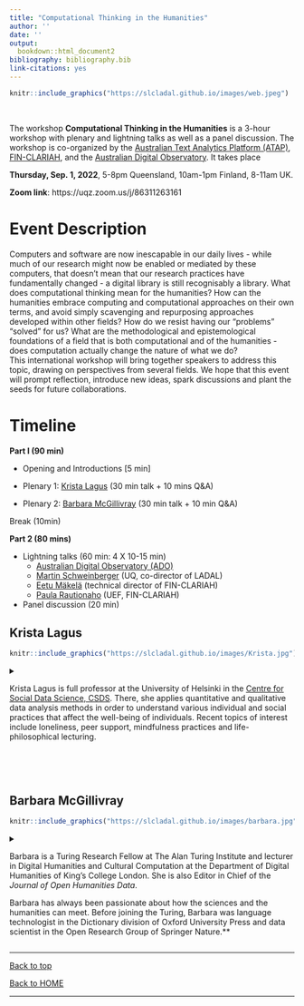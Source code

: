 ```yaml
---
title: "Computational Thinking in the Humanities"
author: ''
date: ''
output:
  bookdown::html_document2
bibliography: bibliography.bib
link-citations: yes
---
```



```r
knitr::include_graphics("https://slcladal.github.io/images/web.jpeg")
```

<br> 

The workshop **Computational Thinking in the Humanities** is a 3-hour workshop with plenary and lightning talks as well as a panel discussion. The workshop is co-organized by the [Australian Text Analytics Platform (ATAP)](https://www.atap.edu.au/), [FIN-CLARIAH](https://www.kielipankki.fi/organization/fin-clariah/), and the [Australian Digital Observatory](https://ardc.edu.au/project/australian-digital-observatory/). It takes place 

**Thursday, Sep. 1, 2022**, 5-8pm Queensland, 10am-1pm Finland,  8-11am UK.

**Zoom link**: https://uqz.zoom.us/j/86311263161 

# Event Description {-}

Computers and software are now inescapable in our daily lives - while much of our research might now be enabled or mediated by these computers, that doesn't mean that our research practices have fundamentally changed - a digital library is still recognisably a library. What does computational thinking mean for the humanities? How can the humanities embrace computing and computational approaches on their own terms, and avoid simply scavenging and repurposing approaches developed within other fields? How do we resist having our "problems" "solved" for us? What are the methodological and epistemological foundations of a field that is both computational and of the humanities - does computation actually change the nature of what we do?  
This international workshop will bring together speakers to address this topic, drawing on perspectives from several fields. We hope that this event will prompt reflection, introduce new ideas, spark discussions and plant the seeds for future collaborations.

# Timeline {-}

**Part I (90 min)**

* Opening and Introductions  [5 min]

* Plenary 1: [Krista Lagus](https://researchportal.helsinki.fi/en/persons/krista-lagus) (30 min talk + 10 mins Q&A)

* Plenary 2: [Barbara McGillivray](https://www.turing.ac.uk/people/researchers/barbara-mcgillivray) (30 min talk + 10 min Q&A)

Break (10min)

**Part 2 (80 mins)**

* Lightning talks (60 min: 4 X 10-15 min)  
    + [Australian Digital Observatory (ADO)](https://research.qut.edu.au/digitalobservatory/)  
    + [Martin Schweinberger](http://www.martinschweinberger.de) (UQ, co-director of LADAL)  
    + [Eetu Mäkelä](https://blogs.helsinki.fi/jiemakel/) (technical director of FIN-CLARIAH)  
    + [Paula Rautionaho](https://uef.academia.edu/PaulaRautionaho) (UEF, FIN-CLARIAH) 
* Panel discussion (20 min)


## Krista Lagus{-}

```r
knitr::include_graphics("https://slcladal.github.io/images/Krista.jpg")
```

<details>
<summary>Krista Lagus is full professor at the University of Helsinki in the [Centre for Social Data Science, CSDS](https://www.helsinki.fi/en/networks/centre-social-data-science). There, she applies quantitative and qualitative data analysis methods in order to understand various individual and social practices that affect the well-being of individuals. Recent topics of interest include loneliness, peer support, mindfulness practices and life-philosophical lecturing.

</summary>

</details>

<br><br>

## Barbara McGillivray{-}

```r
knitr::include_graphics("https://slcladal.github.io/images/barbara.jpg")
```

<details>
<summary>Barbara is a Turing Research Fellow at The Alan Turing Institute and lecturer in Digital Humanities and Cultural Computation at the Department of Digital Humanities of King's College London. She is also Editor in Chief of the *Journal of Open Humanities Data*.

Barbara has always been passionate about how the sciences and the humanities can meet. Before joining the Turing, Barbara was language technologist in the Dictionary division of Oxford University Press and data scientist in the Open Research Group of Springer Nature.**

</summary>

</details>

***

[Back to top](#event_description)

[Back to HOME](https://slcladal.github.io/index.html)

*** 

